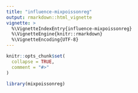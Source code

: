 ```yaml
---
title: "influence-mixpoissonreg"
output: rmarkdown::html_vignette
vignette: >
  %\VignetteIndexEntry{influence-mixpoissonreg}
  %\VignetteEngine{knitr::rmarkdown}
  %\VignetteEncoding{UTF-8}
---
```


```r
knitr::opts_chunk$set(
  collapse = TRUE,
  comment = "#>"
)
```

```r
library(mixpoissonreg)
```
